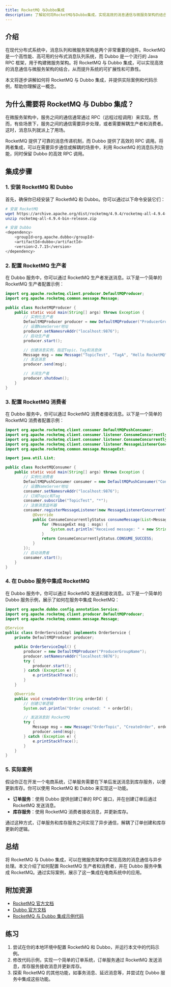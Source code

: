 ```yaml
---
title: RocketMQ 与Dubbo集成
description: 了解如何将RocketMQ与Dubbo集成，实现高效的消息通信与微服务架构的结合。
---
```


## 介绍

在现代分布式系统中，消息队列和微服务架构是两个非常重要的组件。RocketMQ 是一个高性能、高可用的分布式消息队列系统，而 Dubbo 是一个流行的 Java RPC 框架，用于构建微服务架构。将 RocketMQ 与 Dubbo 集成，可以实现高效的消息通信与微服务架构的结合，从而提升系统的可扩展性和可靠性。

本文将逐步讲解如何将 RocketMQ 与 Dubbo 集成，并提供实际案例和代码示例，帮助你理解这一概念。

## 为什么需要将 RocketMQ 与 Dubbo 集成？

在微服务架构中，服务之间的通信通常通过 RPC（远程过程调用）来实现。然而，有些场景下，服务之间的通信需要异步处理，或者需要解耦生产者和消费者。这时，消息队列就派上了用场。

RocketMQ 提供了可靠的消息传递机制，而 Dubbo 提供了高效的 RPC 调用。将两者集成，可以在需要异步通信或解耦的场景中，利用 RocketMQ 的消息队列功能，同时保留 Dubbo 的高效 RPC 调用。

## 集成步骤

### 1. 安装 RocketMQ 和 Dubbo

首先，确保你已经安装了 RocketMQ 和 Dubbo。你可以通过以下命令安装它们：

```bash
# 安装 RocketMQ
wget https://archive.apache.org/dist/rocketmq/4.9.4/rocketmq-all-4.9.4-bin-release.zip
unzip rocketmq-all-4.9.4-bin-release.zip

# 安装 Dubbo
<dependency>
    <groupId>org.apache.dubbo</groupId>
    <artifactId>dubbo</artifactId>
    <version>2.7.15</version>
</dependency>
```

### 2. 配置 RocketMQ 生产者

在 Dubbo 服务中，你可以通过 RocketMQ 生产者发送消息。以下是一个简单的 RocketMQ 生产者配置示例：

```java
import org.apache.rocketmq.client.producer.DefaultMQProducer;
import org.apache.rocketmq.common.message.Message;

public class RocketMQProducer {
    public static void main(String[] args) throws Exception {
        // 实例化生产者
        DefaultMQProducer producer = new DefaultMQProducer("ProducerGroupName");
        // 设置NameServer地址
        producer.setNamesrvAddr("localhost:9876");
        // 启动生产者
        producer.start();

        // 创建消息实例，指定Topic、Tag和消息体
        Message msg = new Message("TopicTest", "TagA", "Hello RocketMQ".getBytes());
        // 发送消息
        producer.send(msg);

        // 关闭生产者
        producer.shutdown();
    }
}
```

### 3. 配置 RocketMQ 消费者

在 Dubbo 服务中，你可以通过 RocketMQ 消费者接收消息。以下是一个简单的 RocketMQ 消费者配置示例：

```java
import org.apache.rocketmq.client.consumer.DefaultMQPushConsumer;
import org.apache.rocketmq.client.consumer.listener.ConsumeConcurrentlyContext;
import org.apache.rocketmq.client.consumer.listener.ConsumeConcurrentlyStatus;
import org.apache.rocketmq.client.consumer.listener.MessageListenerConcurrently;
import org.apache.rocketmq.common.message.MessageExt;

import java.util.List;

public class RocketMQConsumer {
    public static void main(String[] args) throws Exception {
        // 实例化消费者
        DefaultMQPushConsumer consumer = new DefaultMQPushConsumer("ConsumerGroupName");
        // 设置NameServer地址
        consumer.setNamesrvAddr("localhost:9876");
        // 订阅Topic和Tag
        consumer.subscribe("TopicTest", "*");
        // 注册消息监听器
        consumer.registerMessageListener(new MessageListenerConcurrently() {
            @Override
            public ConsumeConcurrentlyStatus consumeMessage(List<MessageExt> msgs, ConsumeConcurrentlyContext context) {
                for (MessageExt msg : msgs) {
                    System.out.println("Received message: " + new String(msg.getBody()));
                }
                return ConsumeConcurrentlyStatus.CONSUME_SUCCESS;
            }
        });
        // 启动消费者
        consumer.start();
    }
}
```

### 4. 在 Dubbo 服务中集成 RocketMQ

在 Dubbo 服务中，你可以通过 RocketMQ 发送和接收消息。以下是一个简单的 Dubbo 服务示例，展示了如何在服务中集成 RocketMQ：

```java
import org.apache.dubbo.config.annotation.Service;
import org.apache.rocketmq.client.producer.DefaultMQProducer;
import org.apache.rocketmq.common.message.Message;

@Service
public class OrderServiceImpl implements OrderService {
    private DefaultMQProducer producer;

    public OrderServiceImpl() {
        producer = new DefaultMQProducer("ProducerGroupName");
        producer.setNamesrvAddr("localhost:9876");
        try {
            producer.start();
        } catch (Exception e) {
            e.printStackTrace();
        }
    }

    @Override
    public void createOrder(String orderId) {
        // 创建订单逻辑
        System.out.println("Order created: " + orderId);

        // 发送消息到 RocketMQ
        try {
            Message msg = new Message("OrderTopic", "CreateOrder", orderId.getBytes());
            producer.send(msg);
        } catch (Exception e) {
            e.printStackTrace();
        }
    }
}
```

### 5. 实际案例

假设你正在开发一个电商系统，订单服务需要在下单后发送消息到库存服务，以便更新库存。你可以使用 RocketMQ 和 Dubbo 来实现这一功能。

- **订单服务**：使用 Dubbo 提供创建订单的 RPC 接口，并在创建订单后通过 RocketMQ 发送消息。
- **库存服务**：使用 RocketMQ 消费者接收消息，并更新库存。

通过这种方式，订单服务和库存服务之间实现了异步通信，解耦了订单创建和库存更新的逻辑。

## 总结

将 RocketMQ 与 Dubbo 集成，可以在微服务架构中实现高效的消息通信与异步处理。本文介绍了如何配置 RocketMQ 生产者和消费者，并在 Dubbo 服务中集成 RocketMQ。通过实际案例，展示了这一集成在电商系统中的应用。

## 附加资源

- [RocketMQ 官方文档](https://rocketmq.apache.org/docs/)
- [Dubbo 官方文档](https://dubbo.apache.org/zh/docs/)
- [RocketMQ 与 Dubbo 集成示例代码](https://github.com/apache/rocketmq-examples)

## 练习

1. 尝试在你的本地环境中配置 RocketMQ 和 Dubbo，并运行本文中的代码示例。
2. 修改代码示例，实现一个简单的订单系统，订单服务通过 RocketMQ 发送消息，库存服务接收消息并更新库存。
3. 探索 RocketMQ 的其他功能，如事务消息、延迟消息等，并尝试在 Dubbo 服务中集成这些功能。
